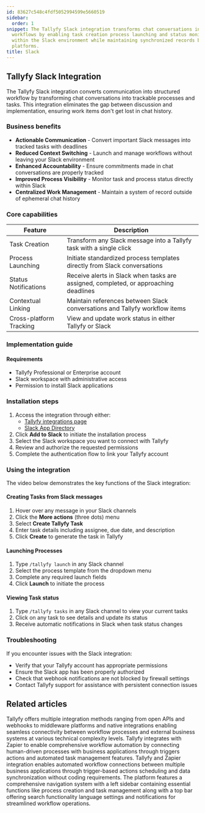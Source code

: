 ```yaml
---
id: 83627c548c4fdf5052994599e5660519
sidebar:
  order: 1
snippet: The Tallyfy Slack integration transforms chat conversations into trackable
  workflows by enabling task creation process launching and status monitoring directly
  within the Slack environment while maintaining synchronized records between both
  platforms.
title: Slack
---
```


## Tallyfy Slack Integration

The Tallyfy Slack integration converts communication into structured workflow by transforming chat conversations into trackable processes and tasks. This integration eliminates the gap between discussion and implementation, ensuring work items don't get lost in chat history.

### Business benefits

- **Actionable Communication** - Convert important Slack messages into tracked tasks with deadlines
- **Reduced Context Switching** - Launch and manage workflows without leaving your Slack environment
- **Enhanced Accountability** - Ensure commitments made in chat conversations are properly tracked
- **Improved Process Visibility** - Monitor task and process status directly within Slack
- **Centralized Work Management** - Maintain a system of record outside of ephemeral chat history

### Core capabilities

| Feature | Description |
|---------|------------|
| Task Creation | Transform any Slack message into a Tallyfy task with a single click |
| Process Launching | Initiate standardized process templates directly from Slack conversations |
| Status Notifications | Receive alerts in Slack when tasks are assigned, completed, or approaching deadlines |
| Contextual Linking | Maintain references between Slack conversations and Tallyfy workflow items |
| Cross-platform Tracking | View and update work status in either Tallyfy or Slack |

### Implementation guide

#### Requirements

- Tallyfy Professional or Enterprise account
- Slack workspace with administrative access
- Permission to install Slack applications

### Installation steps

1. Access the integration through either:
   - [Tallyfy integrations page](https://tallyfy.com/integrations/)
   - [Slack App Directory](https://slack.com/apps/AF15436JJ-tallyfy)
2. Click **Add to Slack** to initiate the installation process
3. Select the Slack workspace you want to connect with Tallyfy
4. Review and authorize the requested permissions
5. Complete the authentication flow to link your Tallyfy account

### Using the integration

The video below demonstrates the key functions of the Slack integration:

<lite-vimeo videoid="348671293"></lite-vimeo>

#### Creating Tasks from Slack messages

1. Hover over any message in your Slack channels
2. Click the **More actions** (three dots) menu
3. Select **Create Tallyfy Task**
4. Enter task details including assignee, due date, and description
5. Click **Create** to generate the task in Tallyfy

#### Launching Processes

1. Type `/tallyfy launch` in any Slack channel
2. Select the process template from the dropdown menu
3. Complete any required launch fields
4. Click **Launch** to initiate the process

#### Viewing Task status

1. Type `/tallyfy tasks` in any Slack channel to view your current tasks
2. Click on any task to see details and update its status
3. Receive automatic notifications in Slack when task status changes

### Troubleshooting

If you encounter issues with the Slack integration:
- Verify that your Tallyfy account has appropriate permissions
- Ensure the Slack app has been properly authorized
- Check that webhook notifications are not blocked by firewall settings
- Contact Tallyfy support for assistance with persistent connection issues


## Related articles
<CardGrid>
<LinkTitleCard header="<b>Pro > Integrations</b>" href="/products/pro/integrations/" > Tallyfy offers multiple integration methods ranging from open APIs and webhooks to middleware platforms and native integrations enabling seamless connectivity between workflow processes and external business systems at various technical complexity levels. </LinkTitleCard>
<LinkTitleCard header="<b>Zapier > Tallyfy & Zapier</b>" href="/products/pro/integrations/middleware/zapier/how-can-i-improve-task-management-with-tallyfy/" > Tallyfy integrates with Zapier to enable comprehensive workflow automation by connecting human-driven processes with business applications through triggers actions and automated task management features. </LinkTitleCard>
<LinkTitleCard header="<b>Middleware > Zapier</b>" href="/products/pro/integrations/middleware/zapier/" > Tallyfy and Zapier integration enables automated workflow connections between multiple business applications through trigger-based actions scheduling and data synchronization without coding requirements. </LinkTitleCard>
<LinkTitleCard header="<b>Tutorials > Navigate Tallyfy</b>" href="/products/pro/tutorials/navigate-tallyfy/" > The platform features a comprehensive navigation system with a left sidebar containing essential functions like process creation and task management along with a top bar offering search functionality language settings and notifications for streamlined workflow operations. </LinkTitleCard>
</CardGrid>